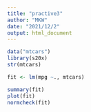 ```yaml
---
title: "practive3"
author: "MKW"
date: "2021/12/2"
output: html_document
---
```


```r
data("mtcars")
library(s20x)
str(mtcars)

fit <- lm(mpg ~., mtcars)

summary(fit)
plot(fit)
normcheck(fit)
```

